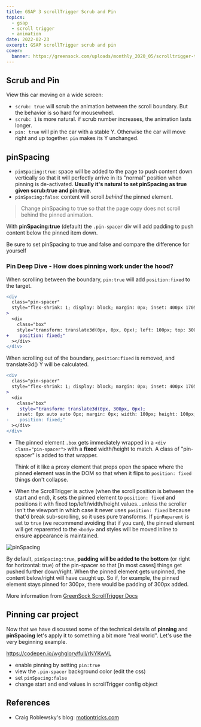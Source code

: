 ```yaml
---
title: GSAP 3 scrollTrigger Scrub and Pin
topics:
  - gsap
  - scroll trigger
  - animation
date: 2022-02-23
excerpt: GSAP scrollTrigger scrub and pin
cover:
  banner: https://greensock.com/uploads/monthly_2020_05/scrolltrigger-thumb.png.eb7f15da1128db13dc6457a1dbf17011.png
---
```


## Scrub and Pin

View this car moving on a wide screen:

<CodeFrame
  src="https://codepen.io/wghglory/embed/VwrxqzY?default-tab=js%2Cresult&editable=true"
  title="CodePen Home ScrollTrigger - car scrub and pin"
/>

- `scrub: true` will scrub the animation between the scroll boundary. But the behavior is so hard for mousewheel.
- `scrub: 1` is more natural. if scrub number increases, the animation lasts longer.
- `pin: true` will pin the car with a stable Y. Otherwise the car will move right and up together. `pin` makes its Y
  unchanged.

## pinSpacing

<CodeFrame
  title="Pinning with Animation"
  src="https://codepen.io/wghglory/embed/qBVKrdL?default-tab=js%2Cresult&editable=true"
/>

- `pinSpacing:true`: space will be added to the page to push content down vertically so that it will perfectly arrive in
  its "normal" position when pinning is de-activated. **Usually it's natural to set pinSpacing as true given scrub:true
  and pin:true**.
- `pinSpacing:false`: content will scroll _behind_ the pinned element.

> Change pinSpacing to true so that the page copy does not scroll behind the pinned animation.

With **pinSpacing:true** (default) the `.pin-spacer` div will add padding to push content below the pinned item down.

Be sure to set pinSpacing to true and false and compare the difference for yourself

<CodeFrame
  title="ScrollTrigger pinSpacing"
  src="https://codepen.io/wghglory/embed/WNXyjNJ?default-tab=js%2Cresult&editable=true"
/>

### Pin Deep Dive - How does pinning work under the hood?

<CodeFrame
  title="ScrollTrigger Pin Deep Dive 1"
  src="https://codepen.io/wghglory/embed/rNYKywr?default-tab=js%2Cresult&editable=true"
/>

When scrolling between the boundary, `pin:true` will add `position:fixed` to the target.

```diff
<div
  class="pin-spacer"
  style="flex-shrink: 1; display: block; margin: 0px; inset: 400px 1705px -99px 100px; position: absolute; overflow: visible; box-sizing: border-box; width: 100px; height: 100px; padding: 0px;"
>
  <div
    class="box"
    style="transform: translate3d(0px, 0px, 0px); left: 100px; top: 300px; margin: 0px; width: 100px; height: 100px; padding: 0px; box-sizing: border-box; max-width: 100px; max-height: 100px;
+    position: fixed;"
  ></div>
</div>
```

When scrolling out of the boundary, `position:fixed` is removed, and translate3d() Y will be calculated.

```diff
<div
  class="pin-spacer"
  style="flex-shrink: 1; display: block; margin: 0px; inset: 400px 1705px -99px 100px; position: absolute; overflow: visible; box-sizing: border-box; width: 100px; height: 100px; padding: 0px;"
>
  <div
    class="box"
+    style="transform: translate3d(0px, 300px, 0px);
    inset: 0px auto auto 0px; margin: 0px; width: 100px; height: 100px; padding: 0px;
-    position: fixed;"
  ></div>
</div>
```

- The pinned element `.box` gets immediately wrapped in a `<div class="pin-spacer">` with a **fixed** width/height to
  match. A class of "pin-spacer" is added to that wrapper.

  Think of it like a proxy element that props open the space where the pinned element was in the DOM so that when it
  flips to `position: fixed` things don't collapse.

- When the ScrollTrigger is active (when the scroll position is between the start and end), it sets the pinned element
  to `position: fixed` and positions it with fixed top/left/width/height values...unless the scroller isn't the viewport
  in which case it never uses `position: fixed` because that'd break sub-scrolling, so it uses pure transforms. If
  `pinReparent` is set to `true` (we recommend avoiding that if you can), the pinned element will get reparented to the
  `<body>` and styles will be moved inline to ensure appearance is maintained.

<CodeFrame
  title="ScrollTrigger pinSpacing"
  src="https://codepen.io/wghglory/embed/WNXyjNJ?default-tab=js%2Cresult&editable=true"
/>

![pinSpacing](/images/posts/pinSpacing.png)

By default, `pinSpacing:true`, **padding will be added to the bottom** (or right for horizontal: true) of the pin-spacer
so that [in most cases] things get pushed further down/right. When the pinned element gets unpinned, the content
below/right will have caught up. So if, for example, the pinned element stays pinned for 300px, there would be padding
of 300px added.

More information from [GreenSock ScrollTrigger Docs](https://greensock.com/docs/v3/Plugins/ScrollTrigger)

## Pinning car project

Now that we have discussed some of the technical details of **pinning** and **pinSpacing** let's apply it to something a
bit more "real world". Let's use the very beginning example.

https://codepen.io/wghglory/full/rNYKwVL

- enable pinning by setting `pin:true`
- view the `.pin-spacer` background color (edit the css)
- set `pinSpacing:false`
- change start and end values in scrollTrigger config object

## References

- Craig Roblewsky's blog: [motiontricks.com](https://www.motiontricks.com/)
